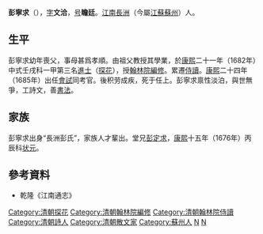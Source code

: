 {{明清人物信息框
| 姓名 = 彭寧求
| 原名 =
| 圖片名稱= 
| 圖片大小 = 170px
| 圖片說明 = 
| 最高職務 = 翰林院侍讀
| 國家 = 大清
| 爵位 =
| 籍貫 = [[江南省|江南]][[蘇州府|蘇州府]][[長洲縣|長洲縣]]
| 族裔 = 漢族
| 字號 = 字文洽，号瞻廷
| 諡號 = 
| 出生日期 = [[順治|順治]]六年（1649年）
| 出生地點 = [[江南省|江南]][[長洲縣|長洲縣]]
| 逝世日期 = 不詳
| 逝世地點 = [[北京|京師]]
| 墓葬 = 
| 配偶 =
| 親屬 = 
| 出身 = 
*康熙二十一年（1682年）壬戌科進士及第
| 經歷 = 
| 著作 =
}}

'''彭寧求'''（{{bd|1649年||？|catIdx=Peng彭}}），[[表字|字]]'''文洽'''，[[号|号]]'''瞻廷'''。[[江南省|江南]][[長洲縣|長洲]]（今屬[[江蘇|江蘇]][[蘇州|蘇州]]）人。

==生平==
彭寧求幼年喪父，事母甚爲孝順。由祖父教授其學業，於[[康熙|康熙]]二十一年（1682年）中式壬戌科一甲第三名[[進士|進士]]（[[探花|探花]]），授[[翰林院編修|翰林院編修]]。累遷[[侍讀|侍讀]]。[[康熙|康熙]]二十四年（1685年）出任[[會試|會試]]同考官。後积劳成疾，死于任上。彭寧求禀性淡泊，與世無爭，工詩文，善[[書法|書法]]。

==家族==
彭寧求出身“長洲彭氏”，家族人才輩出。堂兄[[彭定求|彭定求]]，[[康熙|康熙]]十五年（1676年）丙辰科[[状元|状元]]。

==參考資料==
*乾隆《江南通志》

{{康熙二十一年壬戌科殿試金榜}}
{{長洲彭氏}}
{{DEFAULTSORT:Peng彭}}

[[Category:清朝探花|Category:清朝探花]]
[[Category:清朝翰林院編修|Category:清朝翰林院編修]]
[[Category:清朝翰林院侍讀|Category:清朝翰林院侍讀]]
[[Category:清朝詩人|Category:清朝詩人]]
[[Category:清朝散文家|Category:清朝散文家]]
[[Category:蘇州人|Category:蘇州人]]
[[Category:彭姓|N]]
[[Category:長洲彭氏|N]]